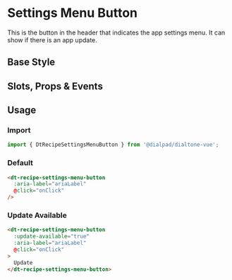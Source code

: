 

<Meta of={SettingsMenuButtonStories}/>

# Settings Menu Button

<Subtitle>
  This is the button in the header that indicates the app settings menu. It can show if there is an app update.
</Subtitle>

## Base Style

<Canvas>
  <Story of={SettingsMenuButtonStories.Default} />
</Canvas>

## Slots, Props & Events

<Controls />

## Usage

### Import

```jsx
import { DtRecipeSettingsMenuButton } from '@dialpad/dialtone-vue';
```

### Default

```html
<dt-recipe-settings-menu-button
  :aria-label="ariaLabel"
  @click="onClick"
/>
```

### Update Available

```html
<dt-recipe-settings-menu-button
  :update-available="true"
  :aria-label="ariaLabel"
  @click="onClick"
>
  Update
</dt-recipe-settings-menu-button>
```
